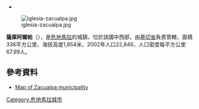 *{{cite book|last=Baily|first=John|title=Central America; Describing Each of the States of Guatemala, Honduras, Salvador, Nicaragua, and Costa Rica|year=1850|publisher=Trelawney Saunders|location=London|page=56|url=http://www.wdl.org/en/item/7306/view/1/56/}}

[[Image:iglesia-zacualpa.jpg|right]]

{{Coord|15|1|38|N|90|52|40|W|display=title}}

'''薩庫阿爾帕'''（{{lang-es|Zacualpa}}），是[[危地馬拉|危地馬拉]]的城鎮，位於該國中西部，由[[基切省|基切省]]負責管轄，面積336平方公里，海拔高度1,854米，2002年人口22,846，人口密度每平方公里67.99人。

==參考資料==
*[http://www.inforpressca.com/zacualpa/croquis.pdf Map of Zacualpa municipality] {{Wayback|url=http://www.inforpressca.com/zacualpa/croquis.pdf |date=20070727001017 }}

{{Guatemala-geo-stub}}
[[Category:危地馬拉城市|Category:危地馬拉城市]]